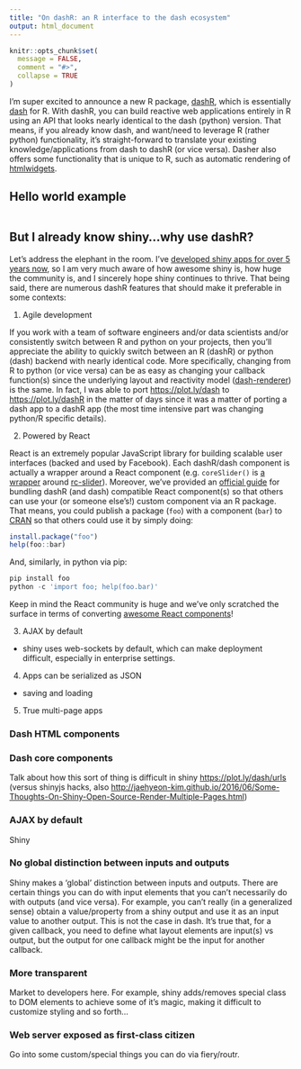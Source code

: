 ```yaml
---
title: "On dashR: an R interface to the dash ecosystem"
output: html_document
---
```


```r
knitr::opts_chunk$set(
  message = FALSE,
  comment = "#>",
  collapse = TRUE
)
```

I'm super excited to announce a new R package, [dashR](https://github.com/plotly/dashR), which is essentially  [dash](https://plot.ly/dash/) for R. With dashR, you can build reactive web applications entirely in R using an API that looks nearly identical to the dash (python) version. That means, if you already know dash, and want/need to leverage R (rather python) functionality, it's straight-forward to translate your existing knowledge/applications from dash to dashR (or vice versa). Dasher also offers some functionality that is unique to R, such as automatic rendering of [htmlwidgets](http://www.htmlwidgets.org/).

## Hello world example

```r

```

## But I already know shiny...why use dashR?

Let's address the elephant in the room. I've [developed shiny apps for over 5 years now](https://github.com/cpsievert/apps/graphs/contributors), so I am very much aware of how awesome shiny is, how huge the community is, and I sincerely hope shiny continues to thrive. That being said, there are numerous dashR features that should make it preferable in some contexts:

1. Agile development

If you work with a team of software engineers and/or data scientists and/or consistently switch between R and python on your projects, then you'll appreciate the ability to quickly switch between an R (dashR) or python (dash) backend with nearly identical code. More specifically, changing from R to python (or vice versa) can be as easy as changing your callback function(s) since the underlying layout and reactivity model ([dash-renderer](https://github.com/plotly/dash-renderer)) is the same. In fact, I was able to port <https://plot.ly/dash> to <https://plot.ly/dashR> in the matter of days since it was a matter of porting a dash app to a dashR app (the most time intensive part was changing python/R specific details).
  
2. Powered by React

React is an extremely popular JavaScript library for building scalable user interfaces (backed and used by Facebook). Each dashR/dash component is actually a wrapper around a React component (e.g. `coreSlider()` is [a wrapper](https://github.com/plotly/dash-core-components/blob/f1add73e/src/components/Slider.react.js#L2) around [rc-slider](https://www.npmjs.com/package/rc-slider)). Moreover, we've provided an [official guide](https://plot.ly/dashR/plugins) for bundling dashR (and dash) compatible React component(s) so that others can use your (or someone else's!) custom component via an R package. That means, you could publish a package (`foo`) with a component (`bar`) to [CRAN](https://cran.r-project.org/) so that others could use it by simply doing:

```r
install.package("foo")
help(foo::bar)
```

And, similarly, in python via pip:

```r
pip install foo
python -c 'import foo; help(foo.bar)'
```

Keep in mind the React community is huge and we've only scratched the surface in terms of converting [awesome React components](https://github.com/brillout/awesome-react-components)!

<!--
TODO:

* Efficient updates thanks to react and react-dom
  * Do a benchmark?
-->

3. AJAX by default


* shiny uses web-sockets by default, which can make deployment difficult, especially in enterprise settings.

4. Apps can be serialized as JSON
  * saving and loading
  
5. True multi-page apps




### Dash HTML components

### Dash core components

Talk about how this sort of thing is difficult in shiny <https://plot.ly/dash/urls> (versus shinyjs hacks, also <http://jaehyeon-kim.github.io/2016/06/Some-Thoughts-On-Shiny-Open-Source-Render-Multiple-Pages.html>)

### AJAX by default

Shiny 

### No global distinction between inputs and outputs

Shiny makes a 'global' distinction between inputs and outputs. There are certain things you can do with input elements that you can't necessarily do with outputs (and vice versa). For example, you can't really (in a generalized sense) obtain a value/property from a shiny output and use it as an input value to another output. This is not the case in dash. It's true that, for a given callback, you need to define what layout elements are input(s) vs output, but the output for one callback might be the input for another callback. 

### More transparent

Market to developers here. For example, shiny adds/removes special class to DOM elements to achieve some of it's magic, making it difficult to customize styling and so forth...


### Web server exposed as first-class citizen

Go into some custom/special things you can do via fiery/routr.

